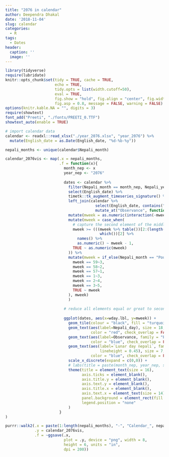```yaml
---
title: "2076 in calendar"
author: Deependra Dhakal
date: '2018-11-04'
slug: calendar
categories:
  - R
tags:
  - Dates
header:
  caption: ''
  image: ''
---
```


```r
library(tidyverse)
require(lubridate)
knitr::opts_chunk$set(tidy = TRUE, cache = TRUE, 
                      echo = TRUE, 
                      tidy.opts = list(width.cutoff=50), 
                      eval = TRUE, 
                      fig.show = "hold", fig.align = "center", fig.width = 10,
                      fig.asp = 0.8, message = FALSE, warning = FALSE)
options(knitr.kable.NA = "", digits = 3)
require(showtext)
font_add("Preeti", "./fonts/PREETI_0.TTF")
showtext_auto(enable = TRUE)
```


```r
# import calendar data
calendar <- readxl::read_xlsx("./year_2076.xlsx", "year_2076") %>% 
  mutate(English_date = as.Date(English_date, "%d-%b-%y"))

nepali_months <- unique(calendar$Nepali_month)

calendar_2076vis <- map(.x = nepali_months,
                        .f = function(x){
                          month_nep <- x
                          year_nep <- "2076"
                          
                          dates <- calendar %>% 
                            filter(Nepali_month == month_nep, Nepali_year == year_nep) %>% 
                            select(English_date) %>% 
                            timetk::tk_augment_timeseries_signature() %>%
                            left_join(calendar %>% 
                                        select(English_date, contains("Nepali"), Observance) %>% 
                                        mutate_at("Observance", function(x)str_wrap(x,width = 18))) %>% 
                            mutate(mweek = as.numeric(interaction(-mweek, fct_rev(month.lbl)))) %>% 
                            mutate(mweek = case_when(
                              # capture the second element of the middle week
                              mweek >= (((mweek %>% table())[2:(length(mweek %>% table())-1)] < 7) %>% 
                                          which())[2] %>% 
                                names() %>% 
                                as.numeric() ~ mweek - 1,
                              TRUE ~ as.numeric(mweek)
                            )) %>% 
                            mutate(mweek = if_else(Nepali_month == "Poush", case_when(
                              mweek == 59~3, 
                              mweek == 58~2,
                              mweek == 57~1, 
                              mweek == 1~3, 
                              mweek == 2~4, 
                              mweek == 3~5, 
                              TRUE ~ mweek
                            ), mweek)
                            )
                          
                          # reduce all elements equal or great to second element by 1
                          
                          ggplot(dates, aes(x=wday.lbl, y=mweek)) + 
                            geom_tile(colour = "black", fill = "turquoise", alpha = 0.8) +
                            geom_text(aes(label=Nepali_day), size = 18, alpha = 0.5, 
                                      color = "red", check_overlap = FALSE, nudge_y = -0.35) +
                            geom_text(aes(label=Observance, family = "Preeti", lineheight = 0.4), size = 7, alpha = 1, 
                                      color = "blue", check_overlap = FALSE, nudge_y = +0.1) +
                            geom_text(aes(label=`Lunar day nepali`, family = "Preeti", 
                                          lineheight = 0.45), size = 7, alpha = 1, 
                                      color = "blue", check_overlap = FALSE, angle = 90, nudge_x = -0.42) +
                            scale_x_discrete(expand = c(0,0)) +
                            # labs(title = paste(month_nep, year_nep, sep = " ")) +
                            theme(title = element_text(size = 16), 
                                  axis.ticks = element_blank(),
                                  axis.title.y = element_blank(), 
                                  axis.text.y = element_blank(),
                                  axis.title.x = element_blank(),
                                  axis.text.x = element_text(size = 14),
                                  panel.background = element_rect(fill = "transparent"), 
                                  legend.position = "none"
                            )
                        }
)

purrr::walk2(.x = paste(1:length(nepali_months), "-", "Calendar_", nepali_months, "_2076", ".png", sep = ""),
             .y = calendar_2076vis,
             .f = ~ggsave(.x,
                          plot = .y, device = "png", width = 8,
                          height = 6, units = "in",
                          dpi = 200))
```

